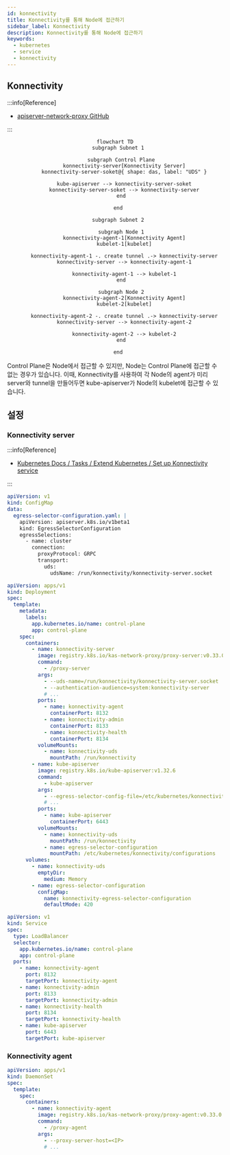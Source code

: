 ```yaml
---
id: konnectivity
title: Konnectivity를 통해 Node에 접근하기
sidebar_label: Konnectivity
description: Konnectivity를 통해 Node에 접근하기
keywords:
  - kubernetes
  - service
  - konnectivity
---
```


## Konnectivity

:::info[Reference]

- [apiserver-network-proxy GitHub](https://github.com/kubernetes-sigs/apiserver-network-proxy)

:::

<center>

```mermaid
flowchart TD
  subgraph Subnet 1

    subgraph Control Plane
      konnectivity-server[Konnectivity Server]
      konnectivity-server-soket@{ shape: das, label: "UDS" }

      kube-apiserver --> konnectivity-server-soket
      konnectivity-server-soket --> konnectivity-server
    end

  end

  subgraph Subnet 2

    subgraph Node 1
      konnectivity-agent-1[Konnectivity Agent]
      kubelet-1[kubelet]

      konnectivity-agent-1 -. create tunnel .-> konnectivity-server
      konnectivity-server --> konnectivity-agent-1

      konnectivity-agent-1 --> kubelet-1
    end

    subgraph Node 2
      konnectivity-agent-2[Konnectivity Agent]
      kubelet-2[kubelet]

      konnectivity-agent-2 -. create tunnel .-> konnectivity-server
      konnectivity-server --> konnectivity-agent-2

      konnectivity-agent-2 --> kubelet-2
    end

  end
```

</center>

Control Plane은 Node에서 접근할 수 있지만, Node는 Control Plane에 접근할 수 없는 경우가 있습니다. 이때, Konnectivity를 사용하여 각 Node의 agent가 미리 server와 tunnel을 만들어두면 kube-apiserver가 Node의 kubelet에 접근할 수 있습니다.

## 설정

### Konnectivity server

:::info[Reference]

- [Kubernetes Docs / Tasks / Extend Kubernetes / Set up Konnectivity service](https://kubernetes.io/docs/tasks/extend-kubernetes/setup-konnectivity/)

:::

```yaml
apiVersion: v1
kind: ConfigMap
data:
  egress-selector-configuration.yaml: |
    apiVersion: apiserver.k8s.io/v1beta1
    kind: EgressSelectorConfiguration
    egressSelections:
      - name: cluster
        connection:
          proxyProtocol: GRPC
          transport:
            uds:
              udsName: /run/konnectivity/konnectivity-server.socket
```

```yaml
apiVersion: apps/v1
kind: Deployment
spec:
  template:
    metadata:
      labels:
        app.kubernetes.io/name: control-plane
        app: control-plane
    spec:
      containers:
        - name: konnectivity-server
          image: registry.k8s.io/kas-network-proxy/proxy-server:v0.33.0
          command:
            - /proxy-server
          args:
            - --uds-name=/run/konnectivity/konnectivity-server.socket
            - --authentication-audience=system:konnectivity-server
            # ...
          ports:
            - name: konnectivity-agent
              containerPort: 8132
            - name: konnectivity-admin
              containerPort: 8133
            - name: konnectivity-health
              containerPort: 8134
          volumeMounts:
            - name: konnectivity-uds
              mountPath: /run/konnectivity
        - name: kube-apiserver
          image: registry.k8s.io/kube-apiserver:v1.32.6
          command:
            - kube-apiserver
          args:
            - --egress-selector-config-file=/etc/kubernetes/konnectivity/configurations/egress-selector-configuration.yaml
            # ...
          ports:
            - name: kube-apiserver
              containerPort: 6443
          volumeMounts:
            - name: konnectivity-uds
              mountPath: /run/konnectivity
            - name: egress-selector-configuration
              mountPath: /etc/kubernetes/konnectivity/configurations
      volumes:
        - name: konnectivity-uds
          emptyDir:
            medium: Memory
        - name: egress-selector-configuration
          configMap:
            name: konnectivity-egress-selector-configuration
            defaultMode: 420
```

```yaml
apiVersion: v1
kind: Service
spec:
  type: LoadBalancer
  selector:
    app.kubernetes.io/name: control-plane
    app: control-plane
  ports:
    - name: konnectivity-agent
      port: 8132
      targetPort: konnectivity-agent
    - name: konnectivity-admin
      port: 8133
      targetPort: konnectivity-admin
    - name: konnectivity-health
      port: 8134
      targetPort: konnectivity-health
    - name: kube-apiserver
      port: 6443
      targetPort: kube-apiserver
```

### Konnectivity agent

```yaml
apiVersion: apps/v1
kind: DaemonSet
spec:
  template:
    spec:
      containers:
        - name: konnectivity-agent
          image: registry.k8s.io/kas-network-proxy/proxy-agent:v0.33.0
          command:
            - /proxy-agent
          args:
            - --proxy-server-host=<IP>
            # ...
```
